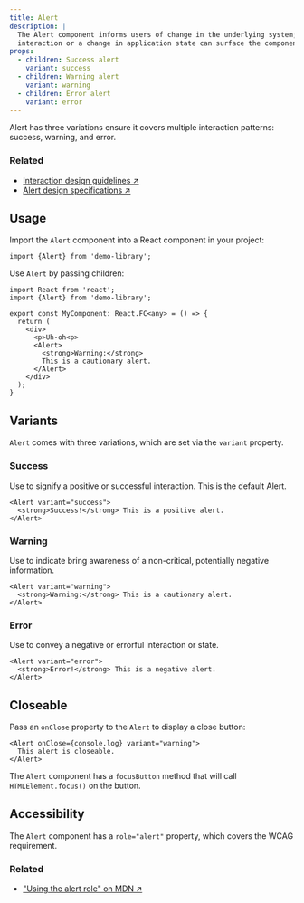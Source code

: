 ```yaml
---
title: Alert
description: |
  The Alert component informs users of change in the underlying system; user
  interaction or a change in application state can surface the component.
props:
  - children: Success alert
    variant: success
  - children: Warning alert
    variant: warning
  - children: Error alert
    variant: error
---
```


Alert has three variations ensure it covers multiple interaction patterns: success, warning, and error.

### Related

* [Interaction design guidelines ↗](#)
* [Alert design specifications ↗](#)

## Usage

Import the `Alert` component into a React component in your project:

```tsx
import {Alert} from 'demo-library';
```

Use `Alert` by passing children:

```tsx
import React from 'react';
import {Alert} from 'demo-library';

export const MyComponent: React.FC<any> = () => {
  return (
    <div>
      <p>Uh-oh<p>
      <Alert>
        <strong>Warning:</strong>
        This is a cautionary alert.
      </Alert>
    </div>
  );
}
```

## Variants

`Alert` comes with three variations, which are set via the `variant` property.

### Success

Use to signify a positive or successful interaction. This is the default Alert.

```tsx live
<Alert variant="success">
  <strong>Success!</strong> This is a positive alert.
</Alert>
```

### Warning

Use to indicate bring awareness of a non-critical, potentially negative information.

```tsx live
<Alert variant="warning">
  <strong>Warning:</strong> This is a cautionary alert.
</Alert>
```

### Error

Use to convey a negative or errorful interaction or state.

```tsx live
<Alert variant="error">
  <strong>Error!</strong> This is a negative alert.
</Alert>
```

## Closeable

Pass an `onClose` property to the `Alert` to display a close button:

```tsx live
<Alert onClose={console.log} variant="warning">
  This alert is closeable.
</Alert>
```

The `Alert` component has a `focusButton` method that will call `HTMLElement.focus()` on the button.

## Accessibility

The `Alert` component has a `role="alert"` property, which covers the WCAG requirement.

### Related

* ["Using the alert role" on MDN ↗](https://developer.mozilla.org/en-US/docs/Web/Accessibility/ARIA/ARIA_Techniques/Using_the_alert_role/)
